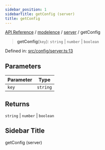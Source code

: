 ```yaml
---
sidebar_position: 1
sidebarTitle: getConfig (server)
title: getConfig
---
```


[API Reference](/api-reference/modelence/server/functions/../../../index) / [modelence](/api-reference/modelence/server/functions/../../index) / [server](/api-reference/modelence/server/functions/../index) / getConfig

> **getConfig**(`key`): `string` \| `number` \| `boolean`

Defined in: [src/config/server.ts:13](https://github.com/modelence/modelence/blob/97bc424e385e6893aeebb42dc6a72bd4812fd999/packages/modelence/src/config/server.ts#L13)

## Parameters

| Parameter | Type |
| ------ | ------ |
| `key` | `string` |

## Returns

`string` \| `number` \| `boolean`

## Sidebar Title

getConfig (server)
